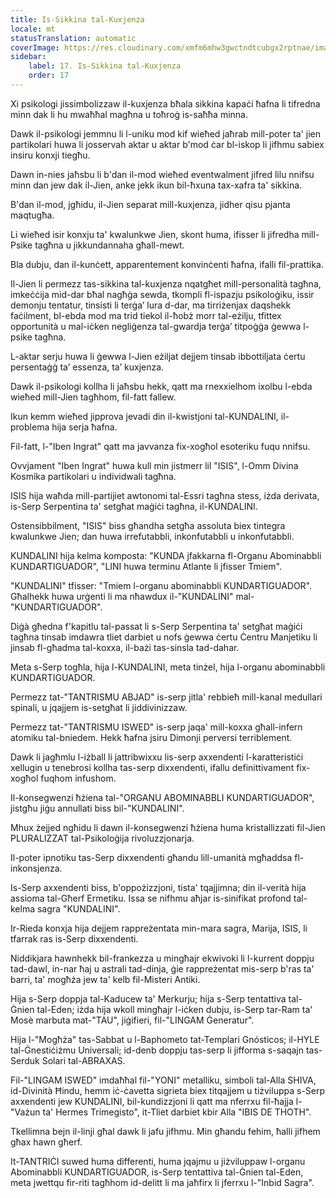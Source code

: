 ```yaml
---
title: Is-Sikkina tal-Kuxjenza
locale: mt
statusTranslation: automatic
coverImage: https://res.cloudinary.com/xmfm6mhw3gwctndtcubgx2rptnae/image/upload/v1741354419/small_cover_la_gran_rebelion_28716e29d2.webp
sidebar:
    label: 17. Is-Sikkina tal-Kuxjenza
    order: 17
---
```

Xi psikologi jissimbolizzaw il-kuxjenza bħala sikkina kapaċi ħafna li tifredna minn dak li hu mwaħħal magħna u toħroġ is-saħħa minna.

Dawk il-psikologi jemmnu li l-uniku mod kif wieħed jaħrab mill-poter ta' jien partikolari huwa li josservah aktar u aktar b'mod ċar bl-iskop li jifhmu sabiex insiru konxji tiegħu.

Dawn in-nies jaħsbu li b'dan il-mod wieħed eventwalment jifred lilu nnifsu minn dan jew dak il-Jien, anke jekk ikun bil-ħxuna tax-xafra ta' sikkina.

B'dan il-mod, jgħidu, il-Jien separat mill-kuxjenza, jidher qisu pjanta maqtugħa.

Li wieħed isir konxju ta' kwalunkwe Jien, skont huma, ifisser li jifredha mill-Psike tagħna u jikkundannaha għall-mewt.

Bla dubju, dan il-kunċett, apparentement konvinċenti ħafna, ifalli fil-prattika.

Il-Jien li permezz tas-sikkina tal-kuxjenza nqatgħet mill-personalità tagħna, imkeċċija mid-dar bħal nagħġa sewda, tkompli fl-ispazju psikoloġiku, issir demonju tentatur, tinsisti li terġa’ lura d-dar, ma tirriżenjax daqshekk faċilment, bl-ebda mod ma trid tiekol il-ħobż morr tal-eżilju, tfittex opportunità u mal-iċken negliġenza tal-gwardja terġa’ titpoġġa ġewwa l-psike tagħna.

L-aktar serju huwa li ġewwa l-Jien eżiljat dejjem tinsab ibbottiljata ċertu persentaġġ ta’ essenza, ta’ kuxjenza.

Dawk il-psikologi kollha li jaħsbu hekk, qatt ma rnexxielhom ixolbu l-ebda wieħed mill-Jien tagħhom, fil-fatt fallew.

Ikun kemm wieħed jipprova jevadi din il-kwistjoni tal-KUNDALINI, il-problema hija serja ħafna.

Fil-fatt, l-"Iben Ingrat" qatt ma javvanza fix-xogħol esoteriku fuqu nnifsu.

Ovvjament "Iben Ingrat" huwa kull min jistmerr lil "ISIS", l-Omm Divina Kosmika partikolari u individwali tagħna.

ISIS hija waħda mill-partijiet awtonomi tal-Essri tagħna stess, iżda derivata, is-Serp Serpentina ta' setgħat maġiċi tagħna, il-KUNDALINI.

Ostensibbilment, "ISIS" biss għandha setgħa assoluta biex tintegra kwalunkwe Jien; dan huwa irrefutabbli, inkonfutabbli u inkonfutabbli.

KUNDALINI hija kelma komposta: "KUNDA jfakkarna fl-Organu Abominabbli KUNDARTIGUADOR", "LINI huwa terminu Atlante li jfisser Tmiem".

"KUNDALINI" tfisser: "Tmiem l-organu abominabbli KUNDARTIGUADOR". Għalhekk huwa urġenti li ma nħawdux il-"KUNDALINI" mal-"KUNDARTIGUADOR".

Diġà għedna f'kapitlu tal-passat li s-Serp Serpentina ta' setgħat maġiċi tagħna tinsab imdawra tliet darbiet u nofs ġewwa ċertu Ċentru Manjetiku li jinsab fl-għadma tal-koxxa, il-bażi tas-sinsla tad-dahar.

Meta s-Serp togħla, hija l-KUNDALINI, meta tinżel, hija l-organu abominabbli KUNDARTIGUADOR.

Permezz tat-"TANTRISMU ABJAD" is-serp jitla' rebbieħ mill-kanal medullari spinali, u jqajjem is-setgħat li jiddivinizzaw.

Permezz tat-"TANTRISMU ISWED" is-serp jaqa' mill-koxxa għall-infern atomiku tal-bniedem. Hekk ħafna jsiru Dimonji perversi terriblement.

Dawk li jagħmlu l-iżball li jattribwixxu lis-serp axxendenti l-karatteristiċi xellugin u tenebrosi kollha tas-serp dixxendenti, ifallu definittivament fix-xogħol fuqhom infushom.

Il-konsegwenzi ħżiena tal-"ORGANU ABOMINABBLI KUNDARTIGUADOR", jistgħu jiġu annullati biss bil-"KUNDALINI".

Mhux żejjed ngħidu li dawn il-konsegwenzi ħżiena huma kristallizzati fil-Jien PLURALIZZAT tal-Psikoloġija rivoluzzjonarja.

Il-poter ipnotiku tas-Serp dixxendenti għandu lill-umanità mgħaddsa fl-inkonsjenza.

Is-Serp axxendenti biss, b'oppożizzjoni, tista' tqajjimna; din il-verità hija assioma tal-Għerf Ermetiku. Issa se nifhmu aħjar is-sinifikat profond tal-kelma sagra "KUNDALINI".

Ir-Rieda konxja hija dejjem rappreżentata min-mara sagra, Marija, ISIS, li tfarrak ras is-Serp dixxendenti.

Niddikjara hawnhekk bil-frankezza u mingħajr ekwivoki li l-kurrent doppju tad-dawl, in-nar ħaj u astrali tad-dinja, ġie rappreżentat mis-serp b'ras ta' barri, ta' mogħża jew ta' kelb fil-Misteri Antiki.

Hija s-Serp doppja tal-Kaducew ta' Merkurju; hija s-Serp tentattiva tal-Ġnien tal-Eden; iżda hija wkoll mingħajr l-iċken dubju, is-Serp tar-Ram ta' Mosè marbuta mat-"TAU", jiġifieri, fil-"LINGAM Ġeneratur".

Hija l-"Mogħża" tas-Sabbat u l-Baphometo tat-Templari Gnósticos; il-HYLE tal-Ġnestiċiżmu Universali; id-denb doppju tas-serp li jifforma s-saqajn tas-Serduk Solari tal-ABRAXAS.

Fil-"LINGAM ISWED" imdaħħal fil-"YONI" metalliku, simboli tal-Alla SHIVA, id-Divinità Ħindu, hemm iċ-ċavetta sigrieta biex titqajjem u tiżviluppa s-Serp axxendenti jew KUNDALINI, bil-kundizzjoni li qatt ma nferrxu fil-ħajja l-"Vażun ta' Hermes Trimegisto", it-Tliet darbiet kbir Alla "IBIS DE THOTH".

Tkellimna bejn il-linji għal dawk li jafu jifhmu. Min għandu fehim, ħalli jifhem għax hawn għerf.

It-TANTRIĊI suwed huma differenti, huma jqajmu u jiżviluppaw l-organu Abominabbli KUNDARTIGUADOR, is-Serp tentattiva tal-Ġnien tal-Eden, meta jwettqu fir-riti tagħhom id-delitt li ma jaħfirx li jferrxu l-"Inbid Sagra".


